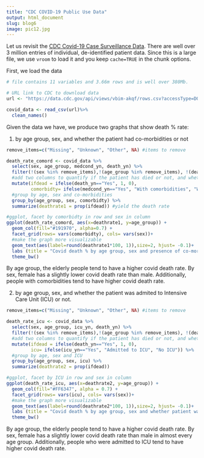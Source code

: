 ```yaml
---
title: "CDC COVID-19 Public Use Data"
output: html_document
slug: blog6
image: pic12.jpg
---
```

Let us revisit the [CDC Covid-19 Case Surveillance Data](https://data.cdc.gov/Case-Surveillance/COVID-19-Case-Surveillance-Public-Use-Data/vbim-akqf). There are well over 3 million entries of individual, de-identified patient data. Since this is a large file, we use `vroom` to load it and you keep `cache=TRUE` in the chunk options.


First, we load the data
```r
# file contains 11 variables and 3.66m rows and is well over 380Mb. 

# URL link to CDC to download data
url <- "https://data.cdc.gov/api/views/vbim-akqf/rows.csv?accessType=DOWNLOAD"

covid_data <- read_csv(url)%>% 
  clean_names()


```

Given the data we have, we produce two graphs that show death % rate:

1. by age group, sex, and whether the patient had co-morbidities or not

```r
remove_items=c("Missing", "Unknown", "Other", NA) #items to remove

death_rate_comord <- covid_data %>% 
  select(sex, age_group, medcond_yn, death_yn) %>% 
  filter(!(sex %in% remove_items),!(age_group %in% remove_items), !(death_yn %in% remove_items) , !(medcond_yn %in% remove_items)) %>% #filter each group by removing items above
  #add two columns to quantify if the patient has died or not, and wheter he/she has cormorbidities
  mutate(ifdead = ifelse(death_yn=="Yes", 1, 0), 
         comorbidty= ifelse(medcond_yn=="Yes", "With comorbidities", "Without comorbidities")) %>% 
  #group by age, sex and co-morbidities
  group_by(age_group, sex, comorbidty) %>% 
  summarize(deathrate1 = prop(ifdead)) #yield the death rate

#ggplot, facet by comorbidty in row and sex in column
ggplot(death_rate_comord, aes(x=deathrate1, y=age_group)) +
  geom_col(fill="#191970", alpha=0.7) +
  facet_grid(rows= vars(comorbidty), cols= vars(sex))+
  #make the graph more visualizable 
  geom_text(aes(label=round(deathrate1*100, 1)),size=2, hjust= -0.1)+
  labs (title = "Covid death % by age group, sex and presence of co-morbidities", x = "Death Rate", y = "Age Group")+
  theme_bw()

```
By age group, the elderly people tend to have a higher covid death rate. By sex, female has a slightly lower covid death rate than male. Additionally, people with comorbidities tend to have higher covid death rate.



2. by age group, sex, and whether the patient was admited to Intensive Care Unit (ICU) or not.

```r
remove_items=c("Missing", "Unknown", "Other", NA) #items to remove

death_rate_icu <- covid_data %>% 
  select(sex, age_group, icu_yn, death_yn) %>% 
  filter(!(sex %in% remove_items),!(age_group %in% remove_items), !(death_yn %in% remove_items) , !(icu_yn %in% remove_items)) %>% #filter each group by removing items above
  #add two columns to quantify if the patient has died or not, and wheter he/she has admitted to ICU
  mutate(ifdead = ifelse(death_yn=="Yes", 1, 0), 
         icu= ifelse(icu_yn=="Yes", "Admitted to ICU", "No ICU")) %>% 
  #group by age, sex and ICU
  group_by(age_group, sex, icu) %>% 
  summarize(deathrate2 = prop(ifdead))

#ggplot, facet by ICU in row and sex in column
ggplot(death_rate_icu, aes(x=deathrate2, y=age_group)) +
  geom_col(fill="#FF6347", alpha = 0.7) +
  facet_grid(rows= vars(icu), cols= vars(sex))+
  #make the graph more visualizable 
  geom_text(aes(label=round(deathrate2*100, 1)),size=2, hjust= -0.1)+
  labs (title = "Covid death % by age group, sex and whether patient was admitted to ICU", x = "Death Rate", y = "Age Group")+
  theme_bw()

```

By age group, the elderly people tend to have a higher covid death rate. By sex, female has a slightly lower covid death rate than male in almost every age group. Additionally, people who were admitted to ICU tend to have higher covid death rate.
